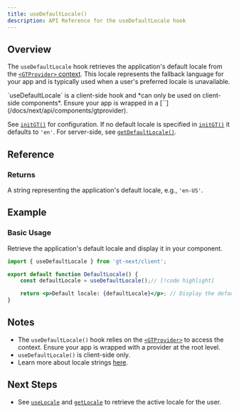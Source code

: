 ```yaml
---
title: useDefaultLocale()
description: API Reference for the useDefaultLocale hook
---
```


## Overview

The `useDefaultLocale` hook retrieves the application's default locale from the [`<GTProvider>` context](/docs/next/api/components/gtprovider).
This locale represents the fallback language for your app and is typically used when a user's preferred locale is unavailable.



<Callout>
    `useDefaultLocale` is a client-side hook and *can only be used on client-side components*.
    Ensure your app is wrapped in a [`<GTProvider>`](/docs/next/api/components/gtprovider).
</Callout>

See [`initGT()`](/docs/next/api/config/initGT) for configuration.
If no default locale is specified in [`initGT()`](/docs/next/api/config/initGT) it defaults to `'en'`.
For server-side, see [`getDefaultLocale()`](/docs/next/api/helpers/getDefaultLocale).


## Reference

### Returns

A string representing the application's default locale, e.g., `'en-US'`.

## Example

### Basic Usage

Retrieve the application's default locale and display it in your component.

```jsx title="src/components/DefaultLocale.jsx" copy
import { useDefaultLocale } from 'gt-next/client';

export default function DefaultLocale() {
    const defaultLocale = useDefaultLocale();// [!code highlight]

    return <p>Default locale: {defaultLocale}</p>; // Display the default locale
}
```

## Notes
 * The `useDefaultLocale()` hook relies on the [`<GTProvider>`](/docs/next/api/components/gtprovider) to access the context. Ensure your app is wrapped with a provider at the root level.
 * `useDefaultLocale()` is client-side only.
 * Learn more about locale strings [here](/docs/reference/locale-strings).

## Next Steps
 * See [`useLocale`](/docs/next/api/helpers/useLocale) and [`getLocale`](/docs/next/api/helpers/getLocale) to retrieve the active locale for the user.